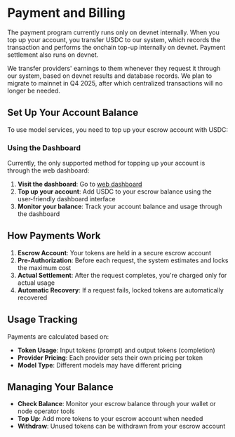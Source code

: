 
# Payment and Billing

<Callout type="warning">
The payment program currently runs only on devnet internally. When you top up your account, you transfer USDC to our system, which records the transaction and performs the onchain top-up internally on devnet. Payment settlement also runs on devnet. 

We transfer providers' earnings to them whenever they request it through our system, based on devnet results and database records. We plan to migrate to mainnet in Q4 2025, after which centralized transactions will no longer be needed.
</Callout>

## Set Up Your Account Balance

To use model services, you need to top up your escrow account with USDC:

### Using the Dashboard

Currently, the only supported method for topping up your account is through the web dashboard:

1. **Visit the dashboard**: Go to [web dashboard](https://aimo.network/account/balance)
2. **Top up your account**: Add USDC to your escrow balance using the user-friendly dashboard interface
3. **Monitor your balance**: Track your account balance and usage through the dashboard

## How Payments Work

1. **Escrow Account**: Your tokens are held in a secure escrow account
2. **Pre-Authorization**: Before each request, the system estimates and locks the maximum cost
3. **Actual Settlement**: After the request completes, you're charged only for actual usage
4. **Automatic Recovery**: If a request fails, locked tokens are automatically recovered

## Usage Tracking

Payments are calculated based on:

- **Token Usage**: Input tokens (prompt) and output tokens (completion)
- **Provider Pricing**: Each provider sets their own pricing per token
- **Model Type**: Different models may have different pricing

## Managing Your Balance

- **Check Balance**: Monitor your escrow balance through your wallet or node operator tools
- **Top Up**: Add more tokens to your escrow account when needed
- **Withdraw**: Unused tokens can be withdrawn from your escrow account
